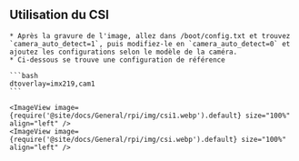 ## Utilisation du CSI

    * Après la gravure de l'image, allez dans /boot/config.txt et trouvez `camera_auto_detect=1`, puis modifiez-le en `camera_auto_detect=0` et ajoutez les configurations selon le modèle de la caméra.
    * Ci-dessous se trouve une configuration de référence

    ```bash
    dtoverlay=imx219,cam1
    ```

    <ImageView image={require('@site/docs/General/rpi/img/csi1.webp').default} size="100%" align="left" />
    <ImageView image={require('@site/docs/General/rpi/img/csi.webp').default} size="100%" align="left" />